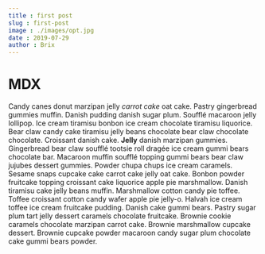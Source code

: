 ```yaml
---
title : first post
slug : first-post
image : ./images/opt.jpg
date : 2019-07-29
author : Brix
---
```


# MDX
Candy canes donut marzipan jelly _carrot cake_ oat cake. Pastry gingerbread 
gummies muffin. Danish pudding danish sugar plum. Soufflé macaroon jelly lollipop. 
Ice cream tiramisu bonbon ice cream chocolate tiramisu liquorice. Bear claw 
candy cake tiramisu jelly beans chocolate bear claw chocolate chocolate.
Croissant danish cake. **Jelly** danish marzipan gummies. Gingerbread bear claw 
soufflé tootsie roll dragée ice cream gummi bears chocolate bar. Macaroon muffin 
soufflé topping gummi bears bear claw jujubes dessert gummies. Powder chupa chups 
ice cream caramels. Sesame snaps cupcake cake carrot cake jelly oat cake. Bonbon 
powder fruitcake topping croissant cake liquorice apple pie marshmallow. Danish 
tiramisu cake jelly beans muffin.
Marshmallow cotton candy pie toffee. Toffee croissant cotton candy wafer apple 
pie jelly-o. Halvah ice cream toffee ice cream fruitcake pudding. Danish cake 
gummi bears. Pastry sugar plum tart jelly dessert caramels chocolate fruitcake. 
Brownie cookie caramels chocolate marzipan carrot cake. Brownie marshmallow 
cupcake dessert. Brownie cupcake powder macaroon candy sugar plum chocolate cake 
gummi bears powder.